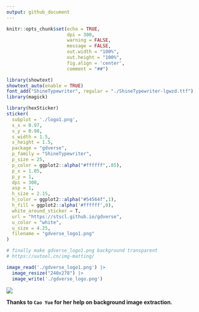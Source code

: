 ```yaml
---
output: github_document
---
```


```r
knitr::opts_chunk$set(echo = TRUE,
                      dpi = 300,
                      warning = FALSE,
                      message = FALSE,
                      out.width = "100%",
                      out.height = "100%",
                      fig.align = 'center',
                      comment = "##")
```

```r
library(showtext)
showtext_auto(enable = TRUE)
font_add("ShineTypewriter", regular = "./ShineTypewriter-lgwzd.ttf")
library(magick)

library(hexSticker)
sticker(
  subplot = './logo1.png',
  s_x = 0.97,
  s_y = 0.98,
  s_width = 1.5,
  s_height = 1.5,
  package = "gdverse",
  p_family = "ShineTypewriter",
  p_size = 25,
  p_color = ggplot2::alpha("#ffffff",.85),
  p_x = 1.05,
  p_y = 1,
  dpi = 300,
  asp = 1,
  h_size = 2.15,
  h_color = ggplot2::alpha("#54564f",1),
  h_fill = ggplot2::alpha('#ffffff',0),
  white_around_sticker = T,
  url = "https://stscl.github.io/gdverse",
  u_color = "white",
  u_size = 4.25,
  filename = "gdverse_logo1.png"
)

# finally make gdverse_logo1.png background transparent
# https://uutool.cn/img-matting/

image_read('./gdverse_logo1.png') |> 
  image_resize("240x278") |> 
  image_write('./gdverse_logo.png')
```


![](./gdverse_logo.png)

**Thanks to `Cao Yue` for her help on background image extraction.**